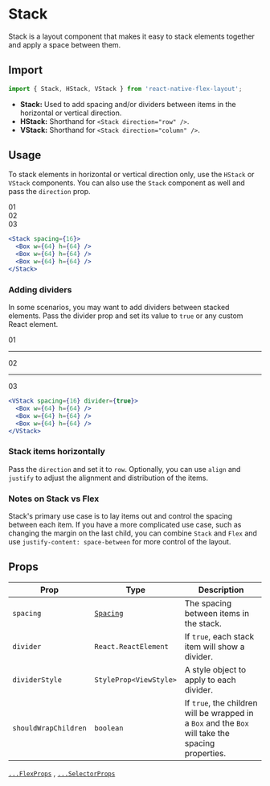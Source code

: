 
<Head>
  <title>Stack | React Native Flex Layout</title>
  <meta
    name="description"
    content="Stack is a layout component that makes it easy to stack elements together and apply a space between them."
  />
</Head>

# Stack

Stack is a layout component that makes it easy to stack elements together and apply a space between them.

## Import

```js
import { Stack, HStack, VStack } from 'react-native-flex-layout';
```

- **Stack:** Used to add spacing and/or dividers between items in the horizontal or vertical direction.
- **HStack:** Shorthand for `<Stack direction="row" />`.
- **VStack:** Shorthand for `<Stack direction="column" />`.

## Usage

To stack elements in horizontal or vertical direction only, use the `HStack` or `VStack` components. You can also use
the `Stack` component as well and pass the `direction` prop.

<div className="eg">
  <div>01</div>
  <div>02</div>
  <div>03</div>
</div>

```jsx
<Stack spacing={16}>
  <Box w={64} h={64} />
  <Box w={64} h={64} />
  <Box w={64} h={64} />
</Stack>
```

### Adding dividers

In some scenarios, you may want to add dividers between stacked elements. Pass the divider prop and set its value
to `true` or any custom React element.

<div className="not-prose eg flex-col">
  <div>01</div>
  <hr />
  <div>02</div>
  <hr />
  <div>03</div>
</div>

```jsx
<VStack spacing={16} divider={true}>
  <Box w={64} h={64} />
  <Box w={64} h={64} />
  <Box w={64} h={64} />
</VStack>
```

### Stack items horizontally

Pass the `direction` and set it to `row`. Optionally, you can use `align` and `justify` to adjust the alignment and
distribution of the items.

### Notes on Stack vs Flex

Stack's primary use case is to lay items out and control the spacing between each item. If you have a more complicated
use case, such as changing the margin on the last child, you can combine `Stack` and `Flex` and
use `justify-content: space-between` for more control of the layout.

## Props

| Prop                 | Type                         | Description                                                                                        |
|----------------------|------------------------------|----------------------------------------------------------------------------------------------------|
| `spacing`            | [`Spacing`](/guides/spacing) | The spacing between items in the stack.                                                            |
| `divider`            | `React.ReactElement`         | If `true`, each stack item will show a divider.                                                    |
| `dividerStyle`       | `StyleProp<ViewStyle>`       | A style object to apply to each divider.                                                           |
| `shouldWrapChildren` | `boolean`                    | If `true`, the children will be wrapped in a `Box` and the `Box` will take the spacing properties. |

[`...FlexProps`](/components/flex#props) , [`...SelectorProps`](/components/selector#props)
